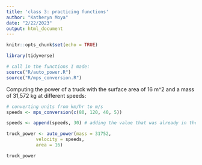 ```yaml
---
title: 'class 3: practicing functions'
author: "Katheryn Moya"
date: "2/22/2023"
output: html_document
---
```


```r
knitr::opts_chunk$set(echo = TRUE)

library(tidyverse)

```


```r
# call in the functions I made: 
source("R/auto_power.R")
source("R/mps_conversion.R")
```

Computing the power of a truck with the surface area of 16 m^2 and a mass of 31,572 kg at different speeds:

```r
# converting units from km/hr to m/s
speeds <- mps_conversion(c(80, 120, 40, 5))

speeds <- append(speeds, 30) # adding the value that was already in the right units
```


```r

truck_power <- auto_power(mass = 31752, 
           velocity = speeds, 
           area = 16)

truck_power
```


